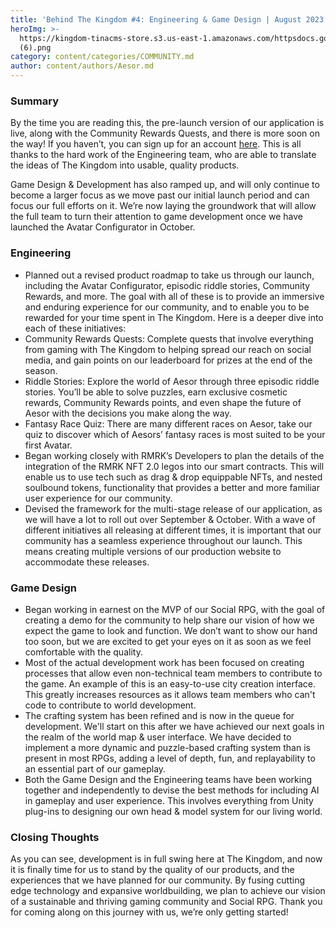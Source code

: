 ```yaml
---
title: 'Behind The Kingdom #4: Engineering & Game Design | August 2023'
heroImg: >-
  https://kingdom-tinacms-store.s3.us-east-1.amazonaws.com/httpsdocs.google.comdocumentd18cac6WfI3DoNCwqkmOcPH0hW0uyYJiIECj48SeOycp8editusp=sharing
  (6).png
category: content/categories/COMMUNITY.md
author: content/authors/Aesor.md
---
```


### Summary

By the time you are reading this, the pre-launch version of our application is live, along with the Community Rewards Quests, and there is more soon on the way! If you haven’t, you can sign up for an account [here](https://start.the-kingdom.world/). This is all thanks to the hard work of the Engineering team, who are able to translate the ideas of The Kingdom into usable, quality products.

Game Design & Development has also ramped up, and will only continue to become a larger focus as we move past our initial launch period and can focus our full efforts on it. We’re now laying the groundwork that will allow the full team to turn their attention to game development once we have launched the Avatar Configurator in October.

### Engineering

* Planned out a revised product roadmap to take us through our launch, including the Avatar Configurator, episodic riddle stories, Community Rewards, and more. The goal with all of these is to provide an immersive and enduring experience for our community, and to enable you to be rewarded for your time spent in The Kingdom. Here is a deeper dive into each of these initiatives:
* Community Rewards Quests: Complete quests that involve everything from gaming with The Kingdom to helping spread our reach on social media, and gain points on our leaderboard for prizes at the end of the season.
* Riddle Stories: Explore the world of Aesor through three episodic riddle stories. You’ll be able to solve puzzles, earn exclusive cosmetic rewards, Community Rewards points, and even shape the future of Aesor with the decisions you make along the way.
* Fantasy Race Quiz: There are many different races on Aesor, take our quiz to discover which of Aesors’ fantasy races is most suited to be your first Avatar.
* Began working closely with RMRK’s Developers to plan the details of the integration of the RMRK NFT 2.0 legos into our smart contracts. This will enable us to use tech such as drag & drop equippable NFTs, and nested soulbound tokens, functionality that provides a better and more familiar user experience for our community.
* Devised the framework for the multi-stage release of our application, as we will have a lot to roll out over September & October. With a wave of different initiatives all releasing at different times, it is important that our community has a seamless experience throughout our launch. This means creating multiple versions of our production website to accommodate these releases.

### Game Design

* Began working in earnest on the MVP of our Social RPG, with the goal of creating a demo for the community to help share our vision of how we expect the game to look and function. We don’t want to show our hand too soon, but we are excited to get your eyes on it as soon as we feel comfortable with the quality.
* Most of the actual development work has been focused on creating processes that allow even non-technical team members to contribute to the game. An example of this is an easy-to-use city creation interface. This greatly increases resources as it allows team members who can't code to contribute to world development.
* The crafting system has been refined and is now in the queue for development. We'll start on this after we have achieved our next goals in the realm of the world map & user interface. We have decided to implement a more dynamic and puzzle-based crafting system than is present in most RPGs, adding a level of depth, fun, and replayability to an essential part of our gameplay.
* Both the Game Design and the Engineering teams have been working together and independently to devise the best methods for including AI in gameplay and user experience. This involves everything from Unity plug-ins to designing our own head & model system for our living world.

### Closing Thoughts

As you can see, development is in full swing here at The Kingdom, and now it is finally time for us to stand by the quality of our products, and the experiences that we have planned for our community. By fusing cutting edge technology and expansive worldbuilding, we plan to achieve our vision of a sustainable and thriving gaming community and Social RPG. Thank you for coming along on this journey with us, we’re only getting started!
